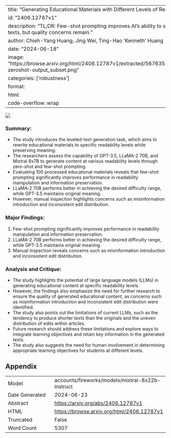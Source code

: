 
---
title: "Generating Educational Materials with Different Levels of Readability using LLMs"
id: "2406.12787v1"
description: "TL;DR: Few-shot prompting improves AI's ability to simplify educational texts, but quality concerns remain."
author: Chieh-Yang Huang, Jing Wei, Ting-Hao 'Kenneth' Huang
date: "2024-06-18"
image: "https://browse.arxiv.org/html/2406.12787v1/extracted/5676358/figure/score_gpt3.5-zeroshot-output_subset.png"
categories: ['robustness']
format:
  html:
    code-overflow: wrap
---

![](https://browse.arxiv.org/html/2406.12787v1/extracted/5676358/figure/score_gpt3.5-zeroshot-output_subset.png)

### Summary:
- The study introduces the leveled-text generation task, which aims to rewrite educational materials to specific readability levels while preserving meaning.
- The researchers assess the capability of GPT-3.5, LLaMA-2 70B, and Mixtral 8x7B to generate content at various readability levels through zero-shot and few-shot prompting.
- Evaluating 100 processed educational materials reveals that few-shot prompting significantly improves performance in readability manipulation and information preservation.
- LLaMA-2 70B performs better in achieving the desired difficulty range, while GPT-3.5 maintains original meaning.
- However, manual inspection highlights concerns such as misinformation introduction and inconsistent edit distribution.

### Major Findings:
1. Few-shot prompting significantly improves performance in readability manipulation and information preservation.
2. LLaMA-2 70B performs better in achieving the desired difficulty range, while GPT-3.5 maintains original meaning.
3. Manual inspection reveals concerns such as misinformation introduction and inconsistent edit distribution.

### Analysis and Critique:
- The study highlights the potential of large language models (LLMs) in generating educational content at specific readability levels.
- However, the findings also emphasize the need for further research to ensure the quality of generated educational content, as concerns such as misinformation introduction and inconsistent edit distribution were identified.
- The study also points out the limitations of current LLMs, such as the tendency to produce shorter texts than the originals and the uneven distribution of edits within articles.
- Future research should address these limitations and explore ways to integrate learning objectives and retain key information in the generated texts.
- The study also suggests the need for human involvement in determining appropriate learning objectives for students at different levels.

## Appendix

|          |          |
|----------|----------|
| Model     | accounts/fireworks/models/mixtral-8x22b-instruct       |
| Date Generated     | 2024-06-23       |
| Abstract | [https://arxiv.org/abs/2406.12787v1](https://arxiv.org/abs/2406.12787v1)        |
| HTML     | [https://browse.arxiv.org/html/2406.12787v1](https://browse.arxiv.org/html/2406.12787v1)       |
| Truncated       | False       |
| Word Count       | 5307       |